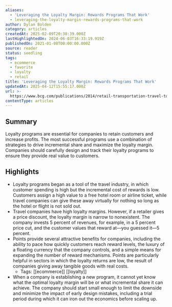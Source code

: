 ```yaml
---
aliases:
  - 'Leveraging the Loyalty Margin: Rewards Programs That Work'
  - leveraging-the-loyalty-margin-rewards-programs-that-work
author: Dylan Bolden
category: articles
createdAt: 2025-02-09T20:38:39.000Z
lastHighlightedOn: 2024-06-03T16:33:19.919Z
publishedOn: 2021-01-08T00:00:00.000Z
source: reader
status: seedling
tags:
  - ecommerce
  - favorite
  - loyalty
  - retail
title: 'Leveraging the Loyalty Margin: Rewards Programs That Work'
updatedAt: 2025-04-12T15:55:17.000Z
url: >-
  https://www.bcg.com/publications/2014/retail-transportation-travel-tourism-leveraging-loyalty-margin-rewards-programs-work
contentType: articles
---
```

## Summary

Loyalty programs are essential for companies to retain customers and increase profits. The most successful programs use a combination of strategies to drive incremental share and maximize the loyalty margin. Companies should carefully design and track their loyalty programs to ensure they provide real value to customers.

## Highlights

- Loyalty programs began as a tool of the travel industry, in which customer spending is high but the incremental cost of rewards is low. Customers assign a high value to a free hotel room or airline ticket, while travel companies can give these away virtually for nothing so long as the hotel or flight is not sold out.
- Travel companies have high loyalty margins. However, if a retailer gives a price discount, the loyalty margin is narrow to nonexistent. The company invests 5 percent of revenues, for example, in a 5 percent price cut, and the customer values that reward at—you guessed it—5 percent.
- Points provide several attractive benefits for companies, including the ability to pace how quickly customers reach reward levels, the luxury of a floating currency that the company controls, and a simple means for expanding the number of reward mechanisms. Points are particularly helpful in sectors in which the loyalty returns are low, the result of companies giving away tangible goods with real costs.
    - Tags: [[ecommerce]] [[loyalty]]
- When a company is establishing a new program, it cannot yet know what the optimal loyalty margin will be or what incremental share it can achieve. The company should start small enough to limit the downside and minimize the impact of early design mistakes, including a trial period during which it can iron out the economics before scaling up.
